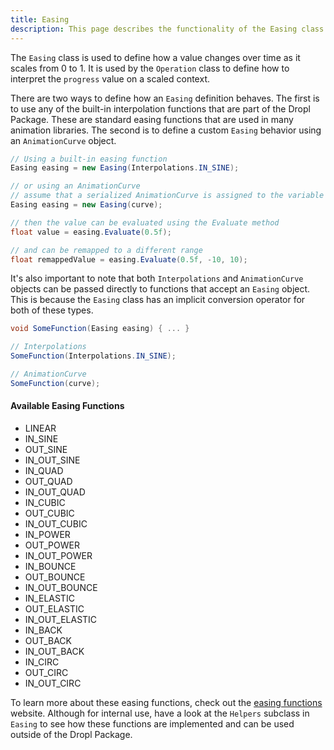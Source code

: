 ```yaml
---
title: Easing
description: This page describes the functionality of the Easing class
---
```


The `Easing` class is used to define how a value changes over time as it scales from 0 to 1. It is used by the `Operation` class to define how to interpret the `progress` value on a scaled context.

There are two ways to define how an `Easing` definition behaves. The first is to use any of the built-in interpolation functions that are part of the Dropl Package. These are standard easing functions that are used in many animation libraries. The second is to define a custom `Easing` behavior using an `AnimationCurve` object.

```csharp
// Using a built-in easing function
Easing easing = new Easing(Interpolations.IN_SINE);

// or using an AnimationCurve
// assume that a serialized AnimationCurve is assigned to the variable curve
Easing easing = new Easing(curve);

// then the value can be evaluated using the Evaluate method
float value = easing.Evaluate(0.5f);

// and can be remapped to a different range
float remappedValue = easing.Evaluate(0.5f, -10, 10);
```

It's also important to note that both `Interpolations` and `AnimationCurve` objects can be passed directly to functions that accept an `Easing` object. This is because the `Easing` class has an implicit conversion operator for both of these types.

```csharp
void SomeFunction(Easing easing) { ... }

// Interpolations
SomeFunction(Interpolations.IN_SINE);

// AnimationCurve
SomeFunction(curve);
```

#### Available Easing Functions
- LINEAR
- IN_SINE
- OUT_SINE
- IN_OUT_SINE
- IN_QUAD
- OUT_QUAD
- IN_OUT_QUAD
- IN_CUBIC
- OUT_CUBIC
- IN_OUT_CUBIC
- IN_POWER
- OUT_POWER
- IN_OUT_POWER
- IN_BOUNCE
- OUT_BOUNCE
- IN_OUT_BOUNCE
- IN_ELASTIC
- OUT_ELASTIC
- IN_OUT_ELASTIC
- IN_BACK
- OUT_BACK
- IN_OUT_BACK
- IN_CIRC
- OUT_CIRC
- IN_OUT_CIRC

To learn more about these easing functions, check out the [easing functions](https://easings.net/) website. Although for internal use, have a look at the `Helpers` subclass in `Easing` to see how these functions are implemented and can be used outside of the Dropl Package.
